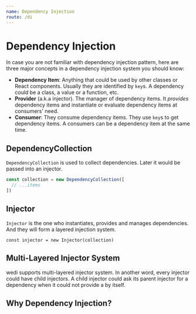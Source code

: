 ```yaml
---
name: Dependency Injection
route: /di
---
```


# Dependency Injection

In case you are not familiar with dependency injection pattern, here are three major concepts in a dependency injection system you should know:

- **Dependency Item**: Anything that could be used by other classes or React components. Usually they are identified by `key`s. A dependency could be a class, a value or a function, etc.
- **Provider** (a.k.a injector). The manager of dependency items. It _provides_ dependency items and instantiate or evaluate dependency items at consumers' need.
- **Consumer**: They consume dependency items. They use `key`s to get dependency items. A consumers can be a dependency item at the same time.

## DependencyCollection

`DependencyCollection` is used to collect dependencies. Later it would be passed into an injector.

```ts
const collection = new DependencyCollection([
  // ...items
])
```

## Injector

`Injector` is the one who instantiates, provides and manages dependencies. And they will form a layered injection system.

```tsx
const injector = new Injector(collection)
```

## Multi-Layered Injector System

wedi supports multi-layered injector system. In another word, every injector could have child injectors. A child injector could ask its parent injector for a dependency when it could not provide a by itself.

## Why Dependency Injection?
